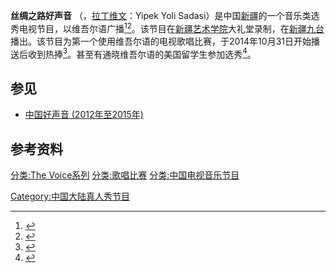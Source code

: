 
{{Infobox television
| name          = يىپەك يولى ساداسى<br/>{{noitalics|{{nobold|丝绸之路好声音}}}}
| image              = 
| caption            =
| alt_name        = ''The Voice of the Silk Road''
| genre              = [[真人实境节目|真人实境节目]]
| creator            =
| developer          =
| writer             =
| director           =
| creative_director  =
| presenter          =
| judges             = [[阿不都拉·阿布都热依木|阿不都拉·阿布都热依木]]（2014年至今）<br/>穆明江·阿不力克木（2020年至今）<br/> 买吾兰·买买提明（2020年至今）<br/> 塔什麦麦提·巴吐尔（2020年至今）<br/>阿依古丽·吾拉木（2020年至今）<br/> [[艾尔肯·阿布杜拉|艾尔肯·阿布杜拉]]（2014年-2018年）<br/>[[麦合木提·苏莱曼|麦合木提·苏莱曼]]（2014年-2018年）<br/>[[努尔尼沙·阿巴斯|努尔尼沙·阿巴斯]]（2014年-2018年）<br/>[[塞努拜尔·吐尔逊|塞努拜尔·吐尔逊]]（2016年-2018年）
| voices             =
| narrated           =
| opentheme          =
| endtheme           =
| composer           =
| country            = 中国
| language           = [[维吾尔语|维吾尔语]]
| num_seasons        = 四 
| num_episodes       = 
| list_episodes      =
| executive_producer = 
| producer           =
| editor             =
| location           = 
| cinematography     =
| camera             =
| runtime            = 每集时长
| company            = 荷兰Talpa公司
| distributor        = 
| channel            = [[新疆广播电视台|XJTV-9]]
| picture_format     =
| audio_format       =
| first_run          =
| first_aired        = {{start date|2014}}
| last_aired         = 至今
| preceded_by        =
| followed_by        =
| related            = [[The_Voice|The Voice]]<br/>中国汉语版本：[[中国好声音_(2012年至2015年)|中国好声音]]
| website            = http://uyntv.cntv.cn/lm/tvlm/yipekyoli/
| website_title      = 官方网站
| production_website =


}}'''丝绸之路好声音''' （{{lang-ug|يىپەك يولى ساداسى}}，[[拉丁维文|拉丁维文]]：Yipek Yoli Sadasi）是中国[[新疆|新疆]]的一个音乐类选秀电视节目，以维吾尔语广播<ref name="yipekyoli">{{cite web |url=http://uyntv.cntv.cn/lm/tvlm/yipekyoli/ |title=Yipek Yoli Sadasi |author=[[Xinjiang_Television|UYNTV]] |language=ug |access-date=28 June 2015 |archive-date=2018-12-15 |archive-url=https://web.archive.org/web/20181215171516/http://uyntv.cntv.cn/lm/tvlm/yipekyoli/ }}</ref><ref name="blindvoice">{{cite web |url=http://beijingcream.com/2014/12/dfxj-the-blind-voice-of-the-new-silk-road/ |title=The Blind Voice of the Silk Road |author=Beige Wind |publisher=Beijing Cream |access-date=28 June 2015 |archive-date=2015-09-13 |archive-url=https://web.archive.org/web/20150913202418/http://beijingcream.com/2014/12/dfxj-the-blind-voice-of-the-new-silk-road/ |dead-url=no }}</ref>。该节目在[[新疆艺术学院|新疆艺术学院]]大礼堂录制，在[[新疆广播电视台|新疆九台]]播出。该节目为第一个使用维吾尔语的电视歌唱比赛，于2014年10月31日开始播送后收到热捧<ref name="sinapremiere">{{cite web |url=http://news.sina.com.cn/c/2014-11-15/025531147511.shtml |title=新疆维吾尔语选秀节目《丝绸之路好声音》受热捧 |author=Asian Heart Network |publisher=Sina News |language=zh-hans |access-date=2020-12-29 |archive-date=2017-09-06 |archive-url=https://web.archive.org/web/20170906092508/http://news.sina.com.cn/c/2014-11-15/025531147511.shtml }}</ref>。甚至有通晓维吾尔语的美国留学生参加选秀<ref>{{Cite web |title=【老外在中国】第十九集：用维吾尔族音乐打动新疆的美国姑娘(微视频) |url=http://news.cri.cn/20171029/3b6f9dc5-311e-f414-4efe-c7e4d3a48a63.html |accessdate=2020-12-29 |author=国际在线 |date=2017-10-29 |archive-date=2020-08-01 |archive-url=https://web.archive.org/web/20200801030940/http://news.cri.cn/20171029/3b6f9dc5-311e-f414-4efe-c7e4d3a48a63.html }}</ref>。

== 参见 ==
*[[中国好声音_(2012年至2015年)|中国好声音 (2012年至2015年)]]

== 参考资料 ==
{{reflist}}

{{The Voice系列}}

[[Category:中国大陆真人秀节目|Category:中国大陆真人秀节目]]
[[分类:The_Voice系列|分类:The Voice系列]]
[[分类:歌唱比赛|分类:歌唱比赛]]
[[分类:中国电视音乐节目|分类:中国电视音乐节目]]